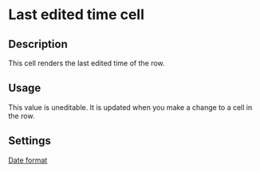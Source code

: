 # Last edited time cell

## Description

This cell renders the last edited time of the row.

## Usage

This value is uneditable. It is updated when you make a change to a cell in the row.

## Settings

[Date format](../../../features/columns/column-settings#linking-loom-files#date-format)
